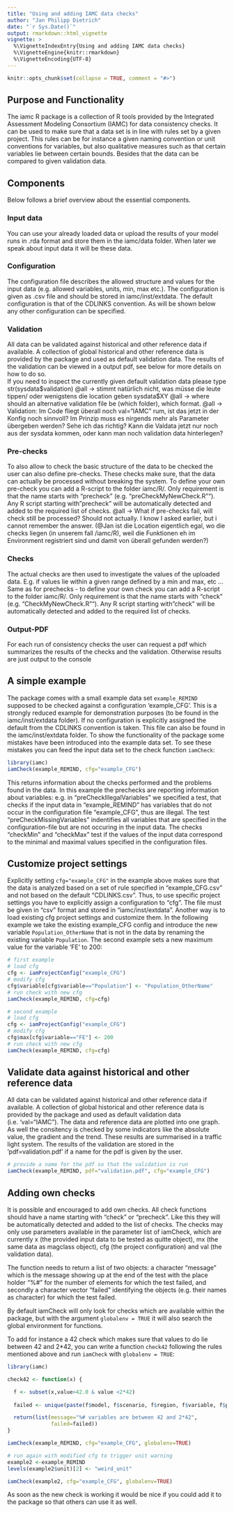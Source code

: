 ```yaml
---
title: "Using and adding IAMC data checks"
author: "Jan Philipp Dietrich"
date: "`r Sys.Date()`"
output: rmarkdown::html_vignette
vignette: >
  %\VignetteIndexEntry{Using and adding IAMC data checks}
  %\VignetteEngine{knitr::rmarkdown}
  %\VignetteEncoding{UTF-8}
---
```


```r
knitr::opts_chunk$set(collapse = TRUE, comment = "#>")
```

## Purpose and Functionality

The iamc R package is a collection of R tools provided by the Integrated Assessment Modeling Consortium (IAMC) for data consistency checks. It can be used to make sure that a data set is in line with rules set by a given project. This rules can be for instance a given naming convention or unit conventions for variables, but also qualitative measures such as that certain variables lie between certain bounds. Besides that the data can be compared to given validation data.

## Components
Below follows a brief overview about the essential components. 

### Input data
You can use your already loaded data or upload the results of your model runs in .rda format and store them in the iamc/data folder. When later we speak about input data it will be these data. 

### Configuration 
The configuration file describes the allowed structure and values for the input data (e.g. allowed variables, units, min, max etc.). The configuration is given as .csv file and should be stored in iamc/inst/extdata. 
The default configuration is that of the CDLINKS convention. As will be shown below any other configuration can be specified.  

### Validation
All data can be validated against historical and other reference data if available. A collection of global historical and other reference data is provided by the package and used as default validation data. The results of the validation can be viewed in a output pdf, see below for more details on how to do so.  
If you need to inspect the currently given default validation data please type str(sysdata\$validation) @all -> stimmt natürlich nicht, was müsse die leute tippen/ oder wenigstens die location geben sysdata$XY
@all -> where should an alternative validation file be (which folder), which format.
@all -> Validation: Im Code fliegt überall noch val="IAMC" rum, ist das jetzt in der Konfig noch sinnvoll?
Im Prinzip muss es nirgends mehr als Parameter übergeben werden? Sehe ich das richtig?
Kann die Valdata jetzt nur noch aus der sysdata kommen, oder kann man noch validation data hinterlegen?

### Pre-checks
To also allow to check the basic structure of the data to be checked the user can also define pre-checks. These checks make sure, that the data can actually be processed without breaking the system. 
To define your own pre-check you can add a R-script to the folder iamc/R/. Only requirement is that the name starts with "precheck" (e.g. "preCheckMyNewCheck.R""). Any R script starting with "precheck" will be automatically detected and added to the required list of checks. 
@all -> What if pre-checks fail, will check still be processed? Should not actually. I know I asked earlier, but i cannot remember the answer. 
(@Jan ist die Location eigentlich egal, wo die checks liegen (in unserem fall /iamc/R), weil die Funktionen eh im Environment registriert sind und damit von überall gefunden werden?)

### Checks
The actual checks are then used to investigate the values of the uploaded data. E.g. if values lie within a given range defined by a min and max, etc ...
Same as for prechecks - to define your own check you can add a R-script to the folder iamc/R/. Only requirement is that the name starts with "check" (e.g. "CheckMyNewCheck.R""). Any R script starting with "check" will be automatically detected and added to the required list of checks. 


### Output-PDF
For each run of consistency checks the user can request a pdf which summarizes the results of the checks and the validation. 
Otherwise results are just output to the console


## A simple example

The package comes with a small example data set `example_REMIND` supposed to be checked against a configuration 'example_CFG'. This is a strongly reduced example for demonstration purposes (to be found in the iamc/inst/extdata folder). If no configuration is explicitly assigned the default from the CDLINKS convention is taken. This file can also be found in the iamc/inst/extdata folder.
To show the functionality of the package some mistakes have been introduced into the example data set. To see these mistakes you can feed the input data set to the check function `iamCheck`:

```r
library(iamc)
iamCheck(example_REMIND, cfg="example_CFG")
```

This returns information about the checks performed and the problems found in the data. In this example the prechecks are reporting information about variables: e.g. in "preCheckIllegalVariables" we specified a test, that checks if the input data in "example_REMIND" has variables that do not occur in the configuration file "example_CFG", thus are illegal. The test "preCheckMissingVariables" indentifies all variables that are specified in the configuration-file but are not occuring in the input data. 
The checks "checkMin" and "checkMax" test if the values of the input data correspond to the minimal and maximal values specified in the configuration files. 


## Customize project settings

Explicitly setting `cfg="example_CFG"` in the example above makes sure that the data is analyzed based on a set of rule specified in "example_CFG.csv" and not based on the default "CDLINKS.csv". Thus, to use specific project settings you have to explicitly assign a configuration to "cfg". The file must be given in "csv" format and stored in "iamc/inst/extdata". Another way is to load existing cfg project settings and customize them. In the following example we take the existing example_CFG config and introduce the new variable `Population_OtherName` that is not in the data by renaming the existing variable `Population`. The second example sets a new maximum value for the variable 'FE' to 200:

```r
# first example
# load cfg
cfg <- iamProjectConfig("example_CFG")
# modify cfg
cfg$variable[cfg$variable=="Population"] <- "Population_OtherName"
# run check with new cfg
iamCheck(example_REMIND, cfg=cfg)

# second example
# load cfg
cfg <- iamProjectConfig("example_CFG")
# modify cfg
cfg$max[cfg$variable=="FE"] <- 200
# run check with new cfg
iamCheck(example_REMIND, cfg=cfg)
```

## Validate data against historical and other reference data

All data can be validated against historical and other reference data if available. A collection of global historical and other reference data is provided by the package and used as default validation data (i.e. 'val="IAMC"). The data and reference data are plotted into one graph. As well the consitency is checked by some indicators like the absolute value, the gradient and the trend. These results are summarised in a traffic light system. The results of the validation are stored in the 'pdf=validation.pdf' if a name for the pdf is given by the user.  

```r
# provide a name for the pdf so that the validation is run 
iamCheck(example_REMIND, pdf="validation.pdf", cfg="example_CFG")

```

## Adding own checks

It is possible and encouraged to add own checks. All check functions should have a name starting with "check" or "precheck". Like this they will be automatically detected and added to the list of checks. The checks may only use parameters available in the parameter list of iamCheck, which are currently x (the provided input data to be tested as quitte object), mx (the same data as magclass object), cfg (the project configuration) and val (the validation data). 

The function needs to return a list of two objects: a character "message" which is the message showing up at the end of the test with the place holder "%#" for the number of elements for which the test failed, and secondly a character vector "failed" identifying the objects (e.g. their names as character) for which the test failed.

By default iamCheck will only look for checks which are available within the package, but with the argument `globalenv = TRUE` it will also search the global environment for functions. 

To add for instance a 42 check which makes sure that values to do lie between 42 and 2*42, you can write a function `check42` following the rules mentioned above and run `iamCheck` with `globalenv = TRUE`:

```r
library(iamc)

check42 <- function(x) {

  f <- subset(x,value>42.0 & value <2*42)
  
  failed <- unique(paste(f$model, f$scenario, f$region, f$variable, f$period, sep=" | "))

  return(list(message="%# variables are between 42 and 2*42",
              failed=failed))
} 

iamCheck(example_REMIND, cfg="example_CFG", globalenv=TRUE)

# run again with modified cfg to trigger unit warning
example2 <-example_REMIND
levels(example2$unit)[2] <- "weird_unit"

iamCheck(example2, cfg="example_CFG", globalenv=TRUE)

```

As soon as the new check is working it would be nice if you could add it to the package so that others can use it as well.



